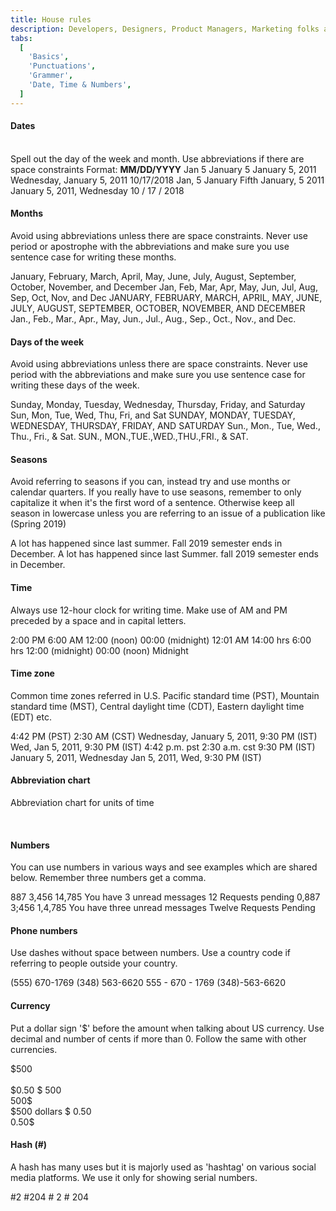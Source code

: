 ```yaml
---
title: House rules
description: Developers, Designers, Product Managers, Marketing folks and UX-ers you've got this! Use these tools to write creatively, effectively and brilliantly.
tabs:
  [
    'Basics',
    'Punctuations',
    'Grammer',
    'Date, Time & Numbers',
  ]
---
```


#### Dates

<br />

<Paragraph>
  Spell out the day of the week and month. Use abbreviations
  if there are space constraints
</Paragraph>
Format: <b>MM/DD/YYYY</b>

<Rules>
  <DOs>
    <InlineMessage>
      <IconWrapper> Jan 5 </IconWrapper>
    </InlineMessage>
    <InlineMessage>
      <IconWrapper> January 5 </IconWrapper>
    </InlineMessage>
    <InlineMessage>
      <IconWrapper>January 5, 2011</IconWrapper>
    </InlineMessage>
    <InlineMessage>
      <IconWrapper>Wednesday, January 5, 2011 </IconWrapper>
    </InlineMessage>
    <InlineMessage>
      <IconWrapper> 10/17/2018 </IconWrapper>
    </InlineMessage>
  </DOs>
  <DONTs>
    <InlineMessage>
      <IconWrapper iconType='error'>Jan, 5</IconWrapper>
    </InlineMessage>
    <InlineMessage>
      <IconWrapper iconType='error'>
        January Fifth
      </IconWrapper>
    </InlineMessage>
    <InlineMessage>
      <IconWrapper iconType='error'>
        January, 5 2011
      </IconWrapper>
    </InlineMessage>
    <InlineMessage>
      <IconWrapper iconType='error'>
        January 5, 2011, Wednesday
      </IconWrapper>
    </InlineMessage>
    <InlineMessage>
      <IconWrapper iconType='error'>
        10 / 17 / 2018
      </IconWrapper>
    </InlineMessage>
  </DONTs>
</Rules>
<br />

#### Months

Avoid using abbreviations unless there are space constraints. Never use period or apostrophe with the abbreviations and make sure you use sentence case for writing these months.

<Rules>
  <DOs>
    <InlineMessage>
      <IconWrapper>
        January, February, March, April, May, June, July,
        August, September, October, November, and December
      </IconWrapper>
    </InlineMessage>
    <InlineMessage>
      <IconWrapper>
        Jan, Feb, Mar, Apr, May, Jun, Jul, Aug, Sep, Oct,
        Nov, and Dec
      </IconWrapper>
    </InlineMessage>
  </DOs>
  <DONTs>
    <InlineMessage>
      <IconWrapper iconType='error'>
        JANUARY, FEBRUARY, MARCH, APRIL, MAY, JUNE, JULY,
        AUGUST, SEPTEMBER, OCTOBER, NOVEMBER, AND DECEMBER
      </IconWrapper>
    </InlineMessage>
    <InlineMessage>
      <IconWrapper iconType='error'>
        Jan., Feb., Mar., Apr., May, Jun., Jul., Aug., Sep.,
        Oct., Nov., and Dec.
      </IconWrapper>
    </InlineMessage>
  </DONTs>
</Rules>
<br />

#### Days of the week

Avoid using abbreviations unless there are space constraints. Never use period with the abbreviations and make sure you use sentence case for writing these days of the week.

<Rules>
  <DOs>
    <InlineMessage>
      <IconWrapper>
        Sunday, Monday, Tuesday, Wednesday, Thursday,
        Friday, and Saturday
      </IconWrapper>
    </InlineMessage>
    <InlineMessage>
      <IconWrapper>
        Sun, Mon, Tue, Wed, Thu, Fri, and Sat
      </IconWrapper>
    </InlineMessage>
  </DOs>
  <DONTs>
    <InlineMessage>
      <IconWrapper iconType='error'>
        SUNDAY, MONDAY, TUESDAY, WEDNESDAY, THURSDAY,
        FRIDAY, AND SATURDAY
      </IconWrapper>
    </InlineMessage>
    <InlineMessage>
      <IconWrapper iconType='error'>
        Sun., Mon., Tue, Wed., Thu., Fri., & Sat. SUN.,
        MON.,TUE.,WED.,THU.,FRI., & SAT.
      </IconWrapper>
    </InlineMessage>
  </DONTs>
</Rules>
<br />

#### Seasons

Avoid referring to seasons if you can, instead try and use months or calendar quarters. If you really have to use seasons, remember to only capitalize it when it's the first word of a sentence. Otherwise keep all season in lowercase unless you are referring to an issue of a publication like (Spring 2019)

<Rules>
  <DOs>
    <InlineMessage>
      <IconWrapper>
        A lot has happened since last summer.
      </IconWrapper>
    </InlineMessage>
    <InlineMessage>
      <IconWrapper>
        Fall 2019 semester ends in December.
      </IconWrapper>
    </InlineMessage>
  </DOs>
  <DONTs>
    <InlineMessage>
      <IconWrapper iconType='error'>
        A lot has happened since last Summer.
      </IconWrapper>
    </InlineMessage>
    <InlineMessage>
      <IconWrapper iconType='error'>
        fall 2019 semester ends in December.
      </IconWrapper>
    </InlineMessage>
  </DONTs>
</Rules>
<br />

#### Time

Always use 12-hour clock for writing time. Make use of AM and PM preceded by a space and in capital letters.

<Rules>
  <DOs>
    <InlineMessage>
      <IconWrapper>2:00 PM</IconWrapper>
    </InlineMessage>
    <InlineMessage>
      <IconWrapper>6:00 AM</IconWrapper>
    </InlineMessage>
    <InlineMessage>
      <IconWrapper>12:00 (noon)</IconWrapper>
    </InlineMessage>
    <InlineMessage>
      <IconWrapper>00:00 (midnight)</IconWrapper>
    </InlineMessage>
    <InlineMessage>
      <IconWrapper>12:01 AM</IconWrapper>
    </InlineMessage>
  </DOs>
  <DONTs>
    <InlineMessage>
      <IconWrapper iconType='error'>14:00 hrs</IconWrapper>
    </InlineMessage>
    <InlineMessage>
      <IconWrapper iconType='error'>6:00 hrs</IconWrapper>
    </InlineMessage>
    <InlineMessage>
      <IconWrapper iconType='error'>
        12:00 (midnight)
      </IconWrapper>
    </InlineMessage>
    <InlineMessage>
      <IconWrapper iconType='error'>
        00:00 (noon)
      </IconWrapper>
    </InlineMessage>
    <InlineMessage>
      <IconWrapper iconType='error'>Midnight</IconWrapper>
    </InlineMessage>
  </DONTs>
</Rules>
<br />

#### Time zone

Common time zones referred in U.S. Pacific standard time (PST), Mountain standard time (MST), Central daylight time (CDT), Eastern daylight time (EDT) etc.

<Rules>
  <DOs>
    <InlineMessage>
      <IconWrapper>4:42 PM (PST)</IconWrapper>
    </InlineMessage>
    <InlineMessage>
      <IconWrapper>2:30 AM (CST)</IconWrapper>
    </InlineMessage>
    <InlineMessage>
      <IconWrapper>
        Wednesday, January 5, 2011, 9:30 PM (IST)
      </IconWrapper>
    </InlineMessage>
    <InlineMessage>
      <IconWrapper>
        Wed, Jan 5, 2011, 9:30 PM (IST)
      </IconWrapper>
    </InlineMessage>
  </DOs>
  <DONTs>
    <InlineMessage>
      <IconWrapper iconType='error'>
        4:42 p.m. pst
      </IconWrapper>
    </InlineMessage>
    <InlineMessage>
      <IconWrapper iconType='error'>
        2:30 a.m. cst
      </IconWrapper>
    </InlineMessage>
    <InlineMessage>
      <IconWrapper iconType='error'>
        9:30 PM (IST) January 5, 2011, Wednesday
      </IconWrapper>
    </InlineMessage>
    <InlineMessage>
      <IconWrapper iconType='error'>
        Jan 5, 2011, Wed, 9:30 PM (IST)
      </IconWrapper>
    </InlineMessage>
  </DONTs>
</Rules>
<br />

#### Abbreviation chart

Abbreviation chart for units of time

<Card shadow='none'>
  <Table
    showMenu={false}
    separator={true}
    data={[
      {
        unit: 'Nanosecond',
        abbreviation: 'Do not abbreviate',
      },
      {
        unit: 'Microsecond',
        abbreviation: 'Do not abbreviate',
      },
      {
        unit: 'Millisecond, milliseconds',
        abbreviation: 'ms',
      },
      {
        unit: 'Second, seconds',
        abbreviation: 'sec, secs',
      },
      {
        unit: 'Minute, minutes',
        abbreviation: 'min, mins',
      },
      {
        unit: 'Hour, hours',
        abbreviation: 'h, hr, hrs',
      },
      {
        unit: 'Day, days',
        abbreviation: 'd',
      },
      {
        unit: 'As',
        abbreviation: 'from',
      },
      {
        unit: 'Week, weeks',
        abbreviation: 'wk, wks',
      },
      {
        unit: 'Month, months',
        abbreviation: 'mo, mos',
      },
      {
        unit: 'Year. years',
        abbreviation: 'yr, yrs',
      },
    ]}
    schema={[
      {
        name: 'unit',
        displayName: 'Unit',
        width: '50%',
        sorting: false,
        separator: true,
      },
      {
        name: 'abbreviation',
        displayName: 'Abbreviation',
        width: '50%',
        sorting: false,
        separator: true,
      },
    ]}
    withHeader={false}
  />
</Card>
<br />

#### Numbers

You can use numbers in various ways and see examples which are shared below. Remember three numbers get a comma.

<Rules>
  <DOs>
    <InlineMessage>
      <IconWrapper>887</IconWrapper>
    </InlineMessage>
    <InlineMessage>
      <IconWrapper>3,456</IconWrapper>
    </InlineMessage>
    <InlineMessage>
      <IconWrapper>14,785</IconWrapper>
    </InlineMessage>
    <InlineMessage>
      <IconWrapper>You have 3 unread messages</IconWrapper>
    </InlineMessage>
    <InlineMessage>
      <IconWrapper>12 Requests pending</IconWrapper>
    </InlineMessage>
  </DOs>
  <DONTs>
    <InlineMessage>
      <IconWrapper iconType='error'>0,887</IconWrapper>
    </InlineMessage>
    <InlineMessage>
      <IconWrapper iconType='error'>3;456</IconWrapper>
    </InlineMessage>
    <InlineMessage>
      <IconWrapper iconType='error'>1,4,785</IconWrapper>
    </InlineMessage>
    <InlineMessage>
      <IconWrapper iconType='error'>
        You have three unread messages
      </IconWrapper>
    </InlineMessage>
    <InlineMessage>
      <IconWrapper iconType='error'>
        Twelve Requests Pending
      </IconWrapper>
    </InlineMessage>
  </DONTs>
</Rules>
<br />

#### Phone numbers

Use dashes without space between numbers. Use a country code if referring to people outside your country.

<Rules>
  <DOs>
    <InlineMessage>
      <IconWrapper>(555) 670-1769</IconWrapper>
    </InlineMessage>
    <InlineMessage>
      <IconWrapper>(348) 563-6620 </IconWrapper>
    </InlineMessage>
  </DOs>
  <DONTs>
    <InlineMessage>
      <IconWrapper iconType='error'>
        555 - 670 - 1769
      </IconWrapper>
    </InlineMessage>
    <InlineMessage>
      <IconWrapper iconType='error'>
        (348)-563-6620
      </IconWrapper>
    </InlineMessage>
  </DONTs>
</Rules>
<br />

#### Currency

Put a dollar sign '$' before the amount when talking about US currency. Use decimal and number of cents if more than 0. Follow the same with other currencies.

<Rules>
  <DOs>
    <InlineMessage>
      <IconWrapper>$500</IconWrapper>
    </InlineMessage>
    <br/>
    <br/>
    <InlineMessage>
      <IconWrapper>$0.50 </IconWrapper>
    </InlineMessage>

  </DOs>
  <DONTs>
    <InlineMessage>
      <IconWrapper iconType='error'>
        $ 500
        <br />
        500$
        <br />
        $500 dollars
      </IconWrapper>
    </InlineMessage>
    <InlineMessage>
      <IconWrapper iconType='error'>
        $ 0.50
        <br />
        0.50$
      </IconWrapper>
    </InlineMessage>
  </DONTs>
</Rules>
<br />

#### Hash (#)

A hash has many uses but it is majorly used as 'hashtag' on various social media platforms. We use it only for showing serial numbers.

<Rules>
  <DOs>
    <InlineMessage>
      <IconWrapper>#2</IconWrapper>
    </InlineMessage>
    <InlineMessage>
      <IconWrapper>#204</IconWrapper>
    </InlineMessage>
  </DOs>
  <DONTs>
    <InlineMessage>
      <IconWrapper iconType='error'># 2</IconWrapper>
    </InlineMessage>
    <InlineMessage>
      <IconWrapper iconType='error'># 204</IconWrapper>
    </InlineMessage>
  </DONTs>
</Rules>
<br />
